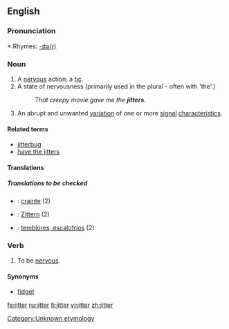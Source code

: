 ==English==

[[Category:Unknown etymology]]<!--SOED-->

===Pronunciation===
*:Rhymes: [[Rhymes:English:-ɪtə(r)|-ɪtə(r)]]

===Noun===
{{en-noun}}

# A [[nervous]] action; a [[tic]].
# A state of nervousness (primarily used in the plural - often with 'the'.)
#:''That creepy movie gave me the '''jitters'''.''
# {{telecommunications}} An abrupt and unwanted [[variation]] of one or more [[signal]] [[characteristics]].

====Related terms====
* [[jitterbug]]
* [[have the jitters]]

====Translations====
{{trans-top|A nervous action; a tic}}
{{trans-mid}}
{{trans-bottom}}

{{trans-top|A state of nervousnes; the jitters}}
{{trans-mid}}
{{trans-bottom}}

{{trans-top|(''Telecommunications'') an abrubt and unwanted variation of signal characteristics}}
{{trans-mid}}
{{trans-bottom}}
=====Translations to be checked=====
{{checktrans}}
{{trans-top|translations to be checked}}

*{{ttbc|French}} : [[crainte]] (2)
*{{ttbc|German}} :  [[Zittern]] (2)
{{trans-mid}}
*{{ttbc|Spanish}} : [[temblores, escalofríos]] (2)
{{trans-bottom}}

===Verb===
{{en-verb}}

#{{intransitive}} To be [[nervous]].

====Synonyms====
*[[fidget]]

[[fa:jitter]]
[[ru:jitter]]
[[fi:jitter]]
[[vi:jitter]]
[[zh:jitter]]